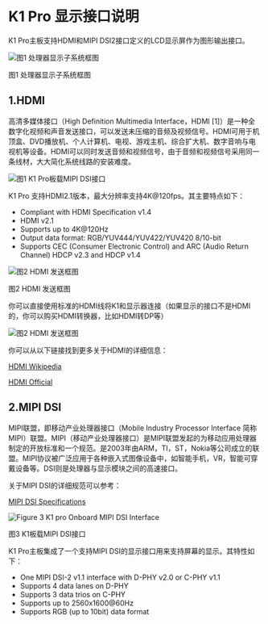 # K1 Pro 显示接口说明

K1 Pro主板支持HDMI和MIPI DSI2接口定义的LCD显示屏作为图形输出接口。

![图1 处理器显示子系统框图](/img/k1/hardware/display-interface/display_framework.png)
<div style={{textAlign: 'center'}}>图1 处理器显示子系统框图</div>


## 1.HDMI

高清多媒体接口（High Definition Multimedia Interface，HDMI [1]）是一种全数字化视频和声音发送接口，可以发送未压缩的音频及视频信号。HDMI可用于机顶盒、DVD播放机、个人计算机、电视、游戏主机、综合扩大机、数字音响与电视机等设备。HDMI可以同时发送音频和视频信号，由于音频和视频信号采用同一条线材，大大简化系统线路的安装难度。

![图1 K1 Pro板载MIPI DSI接口](/img/k1/hardware/display-interface/k1_hdmi.png)

K1 Pro 支持HDMI2.1版本，最大分辨率支持4K@120fps。其主要特点如下：
- Compliant with HDMI Specification v1.4
- HDMI v2.1
- Supports up to 4K@120Hz
- Output data format: RGB/YUV444/YUV422/YUV420 8/10-bit
- Supports CEC (Consumer Electronic Control) and ARC (Audio Return Channel)
HDCP v2.3 and HDCP v1.4

![图2 HDMI 发送框图](/img/k1/hardware/display-interface/hdmi_send_framework.png)
<div style={{textAlign: 'center'}}>图2 HDMI 发送框图</div>

你可以直接使用标准的HDMI线将K1和显示器连接（如果显示的接口不是HDMI的，你可以购买HDMI转换器，比如HDMI转DP等）

![图2 HDMI 发送框图](/img/k1/hardware/display-interface/hdmi_demo.png)

你可以从以下链接找到更多关于HDMI的详细信息：

[HDMI Wikipedia](https://en.wikipedia.org/wiki/HDMI)

[HDMI Official](https://www.hdmi.org/)

## 2.MIPI DSI

MIPI联盟，即移动产业处理器接口（Mobile Industry Processor Interface 简称MIPI）联盟。MIPI（移动产业处理器接口）是MIPI联盟发起的为移动应用处理器制定的开放标准和一个规范。是2003年由ARM，TI，ST，Nokia等公司成立的联盟。MIPI协议被广泛应用于各种嵌入式图像设备中，如智能手机，VR，智能可穿戴设备等。DSI则是处理器与显示模块之间的高速接口。

关于MIPI DSI的详细规范可以参考：

[MIPI DSI Specifications](https://www.mipi.org/specifications/dsi)


![Figure 3 K1 pro Onboard MIPI DSI Interface](/img/k1pro/hardware/mip_ldc.png)
<div style={{textAlign: 'center'}}>图3 K1板载MIPI DSI接口</div>


K1 Pro主板集成了一个支持MIPI DSI的显示接口用来支持屏幕的显示。其特性如下：

- One MIPI DSI-2 v1.1 interface with D-PHY v2.0 or C-PHY v1.1
- Supports 4 data lanes on D-PHY
- Supports 3 data trios on C-PHY
- Supports up to 2560x1600@60Hz
- Supports RGB (up to 10bit) data format

